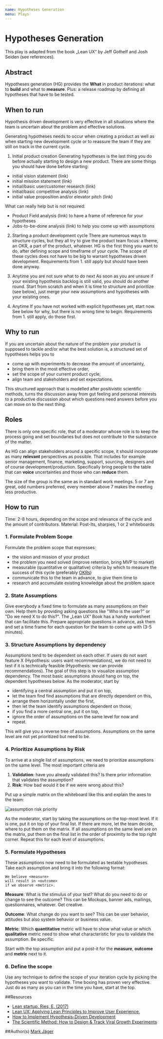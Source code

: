 ```yaml
---
name: Hypotheses Generation
menu: Plays
---
```


# Hypotheses Generation
This play is adapted from the book „Lean UX“ by Jeff Gothelf
and Josh Seiden (see references). 

## Abstract
Hypotheses generation (HG) provides the **What** in product iterations: what to **build** and what to **measure**. Plus: a release roadmap by defining all hypotheses that have to be tested. 

## When to run
Hypothesis driven development is very effective in all situations where the team is uncertain about the problem and effective solutions. 

Generating hypotheses needs to occur when creating a product as well as when starting new development cycle or to reassure the team if they are still on track in the current cycle. 

1. Initial product creation
Generating hypotheses is the last thing you do before actually starting to design a new product. There are some things you should have done before starting: 
- initial vision statement (link)
- initial mission statement (link)
- initial/basic user/customer research (link)
- initial/basic competitive analysis (link)
- initial value proposition and/or elevator pitch (link)

What can really help but is not required:
- Product Field analysis (link) to have a frame of reference for your hypotheses
- Jobs-to-be-done analysis (link) to help you come up with assumptions

2. Starting a product development cycle
There are numerous ways to structure cycles, but they all try to give the product team focus: a theme, an OKR, a part of the product, whatever. HG is the first thing you want to do, after defining scope and timeframe of your cycle. The scope of these cycles does not have to be big to warrant hypotheses driven development. Requirements from 1. still apply but should have been done anyway. 

3. Anytime you are not sure what to do next
As soon as you are unsure if your existing hypothesis backlog is still valid, you should do another round. Start from scratch and when it is time to structure and prioritize (see below), just merge your new assumptions and hypotheses with your existing ones. 

4. Anytime
If you have not worked with explicit hypotheses yet, start now. See below for why, but there is no wrong time to begin. Requirements from 1. still apply, do those first. 


## Why to run
If you are uncertain about the nature of the problem your product is supposed to tackle and/or what the best solution is, a structured set of hypotheses helps you to 
- come up with experiments to decrease the amount of uncertainty, 
- bring them in the most effective order,
- set the scope of your current product cycle, 
- align team and stakeholders and set expectations. 

This structured approach that is modelled after positivistic scientific methods, turns the discussion away from gut feeling and personal interests to a productive discussion about which questions need answers before you can move on to the next thing. 

## Roles
There is only one specific role, that of a moderator whose role is to keep the process going and set boundaries but does not contribute to the substance of the matter. 

As HG can align stakeholders around a specific scope, it should incorporate as many **relevant** perspectives as possible. That includes for example senior management, finance, marketing, support, sourcing, designers and of course development/production. Specifically bring people to the table that can **voice** uncertainties and those who can **reduce** them. 

The size of the group is the same as in standard work meetings. 5 or 7 are great, odd numbers preferred, every member above 7 makes the meeting less productive. 

## How to run 
Time: 2-8 hours, depending on the scope and relevance of the cycle and the amount of contributors. 
Material: Post-Its, sharpies, 1 or 2 whiteboards

### 1. Formulate Problem Scope
Formulate the problem scope that expresses: 
- the vision and mission of your product
- the problem you need solved (improve retention, bring MVP to market)
- measurable (quantitative or qualitative) criteria by which to measure the success of this cycle (preferably [OKRs](link))
- communicate this to the team in advance, to give them time to
- research and accumulate existing knowledge about the problem space

### 2. State Assumptions
Give everybody a fixed time to formulate as many assumptions on their own. Help them by providing asking questions like "Who is the user?" or "Do we need X to do this?". The „Lean UX“ Book has a handy worksheet that can facilitate this. Prepare appropriate questions in advance, ask them and set a time frame for each question for the team to come up with (3-5 minutes). 

### 3. Structure Assumptions by dependency
Assumptions tend to be dependent on each other. If users do not want feature X (Hypothesis: users want recommendations), we do not need to test if it is technically feasible (Hypothesis: we can provide recommendations). The goal of this step is to visualize assumption dependency. The most basic assumptions should hang on top, the dependent hypotheses below. As the moderator, start by

- identifying a central assumption and put it on top,
- let the team find find assumptions that are directly dependent on this, 
- arrange them horizontally under the first, 
- then let the team identify assumptions dependent on those, 
- if you find a more central one, put it on top, 
- ignore the order of assumptions on the same level for now and
- repeat. 

This will give you a reverse tree of assumptions. Assumptions on the same level are not yet prioritized but need to be. 

### 4. Prioritize Assumptions by Risk
To arrive at a single list of assumptions, we need to prioritize assumptions on the same level. The most important criteria are

1. **Validation**: have you already validated this? Is there prior information that validates the assumption? 
2. **Risk**: How bad would it be if we were wrong about this? 

Put up a simple matrix on the whiteboard like this and explain the axes to the team:

![assumption risk priority](../../assets/assumption-risk-priority.svg)

As the moderator, start by taking the assumptions on the top-most level. If it is one, put it on top of your final list. If there are more, let the team decide, where to put them on the matrix. If all assumptions on the same level are on the matrix, put them on the final list in the order of proximity to the top right corner. Repeat this for each level of assumptions. 

### 5. Formulate Hypotheses
These assumptions now need to be formulated as testable hypotheses. Take each assumption and bring it into the following format: 

```
We believe <measure>
will result in <outcome>
if we observe <metric>.
```

**Measure**: What is the stimulus of your test? What do you need to do or change to see the outcome? This can be Mockups, banner ads, mailings, questionnaires, whatever. Get creative. 

**Outcome**: What change do you want to see? This can be user behavior, attitudes but also system behavior or business value. 

**Metric**: Which **quantitative** metric will have to show what value or which **qualitative** metric need to show what characteristic for you to validate the assumption. Be specific. 

Start with the top assumption and put a post-it for the **measure**, **outcome** and **metric** next to it. 

### 6. Define the scope
Use any technique to define the scope of your iteration cycle by picking the hypotheses you want to validate. Time boxing has proven very effective. Just do as many as you can in the time you have, start at the top. 

##Resources
- [Lean startup. Ries, E. (2017)](https://en.wikipedia.org/wiki/The_Lean_Startup)
- [Lean UX: Applying Lean Principles to Improve User Experience. ](http://www.jeffgothelf.com/lean-ux-book/)
- [How to Implement Hypothesis-Driven Development](https://barryoreilly.com/2013/10/21/how-to-implement-hypothesis-driven-development/)
- [The Scientific Method: How to Design & Track Viral Growth Experiments](https://www.youtube.com/watch?v=0APJlxMjPw4)

##Author(s)
[Mark Jäger](http://jaeger.digital)